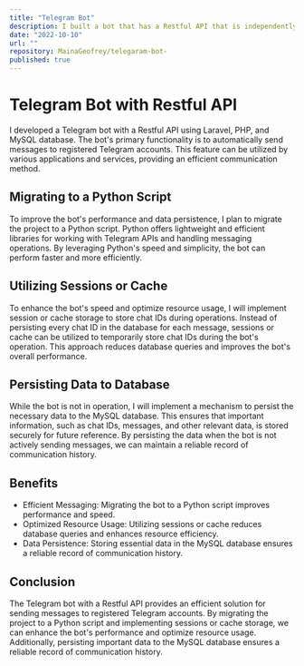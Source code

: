 ```yaml
---
title: "Telegram Bot"
description: I built a bot that has a Restful API that is independently deployed as a Service. The bot automatically sends messages to registered telegram accounts. The bot can be integrated into our live application to send critical failure messages.
date: "2022-10-10"
url: ""
repository: MainaGeofrey/telegaram-bot-
published: true
---
```



# Telegram Bot with Restful API

I developed a Telegram bot with a Restful API using Laravel, PHP, and MySQL database. The bot's primary functionality is to automatically send messages to registered Telegram accounts. This feature can be utilized by various applications and services, providing an efficient communication method.

## Migrating to a Python Script

To improve the bot's performance and data persistence, I plan to migrate the project to a Python script. Python offers lightweight and efficient libraries for working with Telegram APIs and handling messaging operations. By leveraging Python's speed and simplicity, the bot can perform faster and more efficiently.

## Utilizing Sessions or Cache

To enhance the bot's speed and optimize resource usage, I will implement session or cache storage to store chat IDs during operations. Instead of persisting every chat ID in the database for each message, sessions or cache can be utilized to temporarily store chat IDs during the bot's operation. This approach reduces database queries and improves the bot's overall performance.

## Persisting Data to Database

While the bot is not in operation, I will implement a mechanism to persist the necessary data to the MySQL database. This ensures that important information, such as chat IDs, messages, and other relevant data, is stored securely for future reference. By persisting the data when the bot is not actively sending messages, we can maintain a reliable record of communication history.

## Benefits

- Efficient Messaging: Migrating the bot to a Python script improves performance and speed.
- Optimized Resource Usage: Utilizing sessions or cache reduces database queries and enhances resource efficiency.
- Data Persistence: Storing essential data in the MySQL database ensures a reliable record of communication history.

## Conclusion

The Telegram bot with a Restful API provides an efficient solution for sending messages to registered Telegram accounts. By migrating the project to a Python script and implementing sessions or cache storage, we can enhance the bot's performance and optimize resource usage. Additionally, persisting important data to the MySQL database ensures a reliable record of communication history. 
